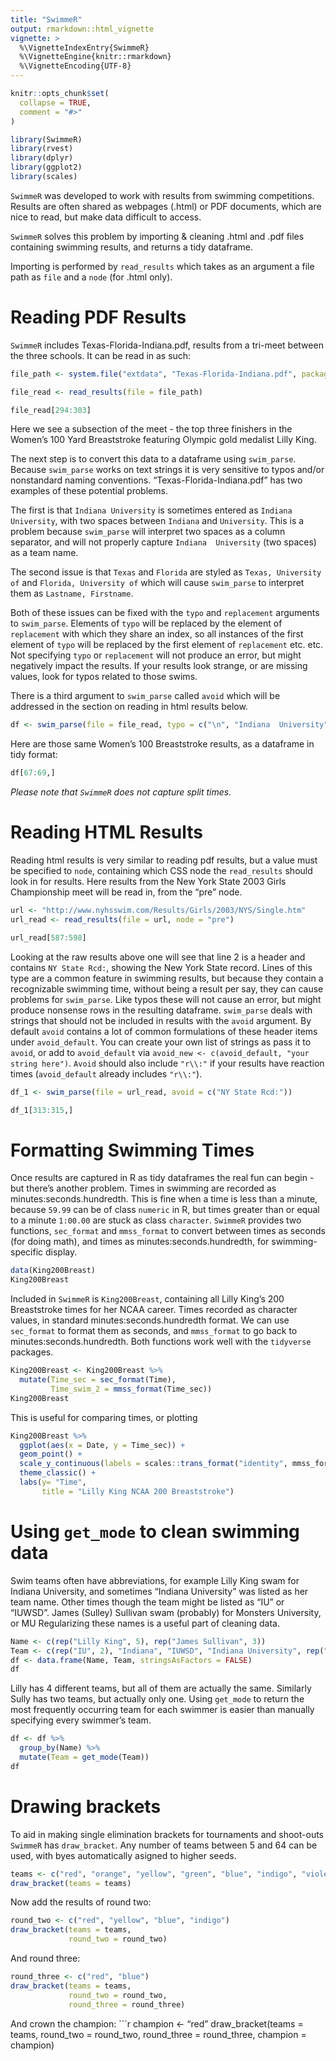 ```yaml
---
title: "SwimmeR"
output: rmarkdown::html_vignette
vignette: >
  %\VignetteIndexEntry{SwimmeR}
  %\VignetteEngine{knitr::rmarkdown}
  %\VignetteEncoding{UTF-8}
---
```


```r
knitr::opts_chunk$set(
  collapse = TRUE,
  comment = "#>"
)
```

```r
library(SwimmeR)
library(rvest)
library(dplyr)
library(ggplot2)
library(scales)
```

`SwimmeR` was developed to work with results from swimming competitions.  Results are often shared as webpages (.html) or PDF documents, which are nice to read, but make data difficult to access.

`SwimmeR` solves this problem by importing & cleaning .html and .pdf files containing swimming results, and returns a tidy dataframe.

Importing is performed by `read_results` which takes as an argument a file path as `file` and a `node` (for .html only).


# Reading PDF Results
`SwimmeR` includes Texas-Florida-Indiana.pdf, results from a tri-meet between the three schools.  It can be read in as such:

```r
file_path <- system.file("extdata", "Texas-Florida-Indiana.pdf", package = "SwimmeR")

file_read <- read_results(file = file_path)
```

```r
file_read[294:303]
```

Here we see a subsection of the meet - the top three finishers in the Women's 100 Yard Breaststroke featuring Olympic gold medalist Lilly King.

The next step is to convert this data to a dataframe using `swim_parse`.  Because `swim_parse` works on text strings it is very sensitive to typos and/or nonstandard naming conventions.  "Texas-Florida-Indiana.pdf" has two examples of these potential problems.

The first is that `Indiana University` is sometimes entered as `Indiana  University`, with two spaces between `Indiana` and `University`.  This is a problem because `swim_parse` will interpret two spaces as a column separator, and will not properly capture `Indiana  University` (two spaces) as a team name.

The second issue is that `Texas` and `Florida` are styled as `Texas, University of` and `Florida, University of` which will cause `swim_parse` to interpret them as `Lastname, Firstname`.

Both of these issues can be fixed with the `typo` and `replacement` arguments to `swim_parse`.  Elements of `typo` will be replaced by the element of `replacement` with which they share an index, so all instances of the first element of `typo` will be replaced by the first element of `replacement` etc. etc.  Not specifying `typo` or `replacement` will not produce an error, but might negatively impact the results.  If your results look strange, or are missing values, look for typos related to those swims.

There is a third argument to `swim_parse` called `avoid` which will be addressed in the section on reading in html results below.

```r
df <- swim_parse(file = file_read, typo = c("\n", "Indiana  University", ", University of"), replacement = c("\n", "Indiana University", ""))
```

Here are those same Women's 100 Breaststroke results, as a dataframe in tidy format:
```r
df[67:69,]
```
*Please note that `SwimmeR` does not capture split times.*

# Reading HTML Results
Reading html results is very similar to reading pdf results, but a value must be specified to `node`, containing which CSS node the `read_results` should look in for results.  Here results from the New York State 2003 Girls Championship meet will be read in, from the "pre" node.

```r
url <- "http://www.nyhsswim.com/Results/Girls/2003/NYS/Single.htm"
url_read <- read_results(file = url, node = "pre")
```

```r
url_read[587:598]
```

Looking at the raw results above one will see that line 2 is a header and contains `NY State Rcd:`, showing the New York State record.  Lines of this type are a common feature in swimming results, but because they contain a recognizable swimming time, without being a result per say, they can cause problems for `swim_parse`.  Like typos these will not cause an error, but might produce nonsense rows in the resulting dataframe.  `swim_parse` deals with strings that should not be included in results with the `avoid` argument.  By default `avoid` contains a lot of common formulations of these header items under `avoid_default`.  You can create your own list of strings as pass it to `avoid`, or add to `avoid_default` via `avoid_new <- c(avoid_default, "your string here")`.  `Avoid` should also include `"r\\:"` if your results have reaction times (`avoid_default` already includes `"r\\:"`). 

```r
df_1 <- swim_parse(file = url_read, avoid = c("NY State Rcd:"))
```

```r
df_1[313:315,]
```

# Formatting Swimming Times

Once results are captured in R as tidy dataframes the real fun can begin - but there's another problem.  Times in swimming are recorded as minutes:seconds.hundredth.  This is fine when a time is less than a minute, because `59.99` can be of class `numeric` in R, but times greater than or equal to a minute `1:00.00` are stuck as class `character`.  `SwimmeR` provides two functions, `sec_format` and `mmss_format` to convert between times as seconds (for doing math), and times as minutes:seconds.hundredth, for swimming-specific display.

```r
data(King200Breast)
King200Breast
```

Included in `SwimmeR` is `King200Breast`, containing all Lilly King's 200 Breaststroke times for her NCAA career.  Times recorded as character values, in standard minutes:seconds.hundredth format.  We can use `sec_format` to format them as seconds, and `mmss_format` to go back to minutes:seconds.hundredth.  Both functions work well with the `tidyverse` packages.

```r
King200Breast <- King200Breast %>% 
  mutate(Time_sec = sec_format(Time),
         Time_swim_2 = mmss_format(Time_sec))
King200Breast
```

This is useful for comparing times, or plotting
```r
King200Breast %>% 
  ggplot(aes(x = Date, y = Time_sec)) +
  geom_point() +
  scale_y_continuous(labels = scales::trans_format("identity", mmss_format)) +
  theme_classic() +
  labs(y= "Time",
       title = "Lilly King NCAA 200 Breaststroke")
```

# Using `get_mode` to clean swimming data

Swim teams often have abbreviations, for example Lilly King swam for Indiana University, and sometimes "Indiana University" was listed as her team name.  Other times though the team might be listed as "IU" or "IUWSD".  James (Sulley) Sullivan swam (probably) for Monsters University, or MU  Regularizing these names is a useful part of cleaning data.

```r
Name <- c(rep("Lilly King", 5), rep("James Sullivan", 3))
Team <- c(rep("IU", 2), "Indiana", "IUWSD", "Indiana University", rep("Monsters University", 2), "MU")
df <- data.frame(Name, Team, stringsAsFactors = FALSE)
df
```

Lilly has 4 different teams, but all of them are actually the same.  Similarly Sully has two teams, but actually only one.  Using `get_mode` to return the most frequently occurring team for each swimmer is easier than manually specifying every swimmer's team.

```r
df <- df %>% 
  group_by(Name) %>% 
  mutate(Team = get_mode(Team))
df
```

# Drawing brackets
To aid in making single elimination brackets for tournaments and shoot-outs `SwimmeR` has `draw_bracket`. Any number of teams between 5 and 64 can be used, with byes automatically asigned to higher seeds.
```r
teams <- c("red", "orange", "yellow", "green", "blue", "indigo", "violet")
draw_bracket(teams = teams)
```
Now add the results of round two:
```r
round_two <- c("red", "yellow", "blue", "indigo")
draw_bracket(teams = teams,
             round_two = round_two)
```

And round three:
```r
round_three <- c("red", "blue")
draw_bracket(teams = teams,
             round_two = round_two,
             round_three = round_three)
```

And crown the champion:
```r
champion <- "red"
draw_bracket(teams = teams,
             round_two = round_two,
             round_three = round_three,
             champion = champion)
